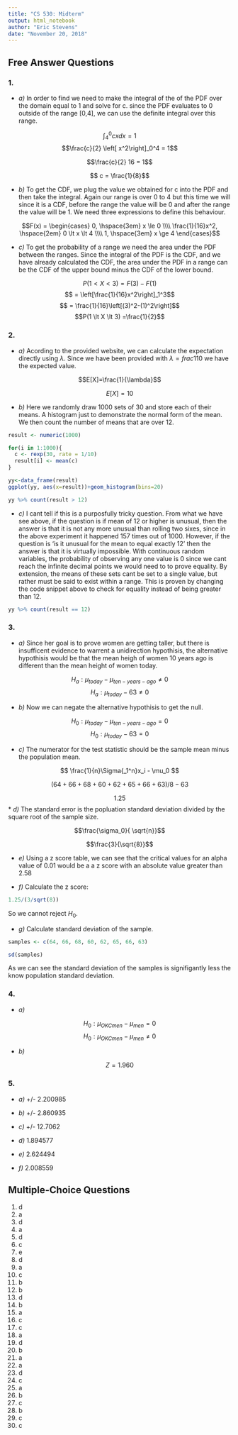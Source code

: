 ```yaml
---
title: "CS 530: Midterm"
output: html_notebook
author: "Eric Stevens"
date: "November 20, 2018"
---
```


## Free Answer Questions

### 1.

* *a)* In order to find we need to make the integral of the of the PDF over the domain equal to 1 and solve for c. since the PDF evaluates to 0 outside of the range [0,4], we can use the definite integral over this range.

$$\int_{4}^{0} cx dx = 1$$
$$\frac{c}{2} \left[ x^2\right]_0^4 = 1$$

$$\frac{c}{2} 16 = 1$$

$$ c = \frac{1}{8}$$

* *b)* To get the CDF, we plug the value we obtained for c into the PDF and then take the integral. Again our range is over 0 to 4 but this time we will since it is a CDF, before the range the value will be 0 and after the range the value will be 1. We need three expressions to define this behaviour.


$$F(x) = \begin{cases} 0, \hspace{3em}  x \le 0   \\\\ \frac{1}{16}x^2, \hspace{2em} 0 \lt x \lt 4 \\\\ 1, \hspace{3em} x \ge 4 \end{cases}$$


* *c)* To get the probability of a range we need the area under the PDF between the ranges. Since the integral of the PDF is the CDF, and we have already calculated the CDF, the area under the PDF in a range can be the CDF of the upper bound minus the CDF of the lower bound.

$$P(1 \lt X \lt 3) = F(3) - F(1)$$
$$ = \left[\frac{1}{16}x^2\right]_1^3$$
$$ = \frac{1}{16}\left[(3)^2-(1)^2\right]$$
$$P(1 \lt X \lt 3) =\frac{1}{2}$$


### 2.

* *a)* Acording to the provided website, we can calculate the expectation directly using $\lambda$. Since we have been provided with $\lambda = frac{1}{10}$ we have the expected value.

$$E[X]=\frac{1}{\lambda}$$

$$E[X]=10$$

* *b)* Here we randomly draw 1000 sets of 30 and store each of their means. A histogram just to demonstrate the normal form of the mean. We then count the number of means that are over 12.


```r

result <- numeric(1000)

for(i in 1:1000){
  c <- rexp(30, rate = 1/10)
  result[i] <- mean(c)
}

yy<-data_frame(result)
ggplot(yy, aes(x=result))+geom_histogram(bins=20)

yy %>% count(result > 12)

```

* *c)* I cant tell if this is a purposfully tricky question. From what we have see above, if the question is if mean of 12 or higher is unusual, then the answer is that it is not any more unusual than rolling two sixes, since in the above experiment it happened 157 times out of 1000. However, if the question is 'is it unusual for the mean to equal exactly 12' then the answer is that it is virtually impossible. With continuous random variables, the probability of observing any one value is 0 since we cant reach the infinite decimal points we would need to to prove equality. By extension, the means of these sets cant be set to a single value, but rather must be said to exist within a range. This is proven by changing the code snippet above to check for equality instead of being greater than 12.

```r
yy %>% count(result == 12)
```

### 3.

* *a)* Since her goal is to prove women are getting taller, but there is insufficent evidence to warrent a unidirection hypothisis, the alternative hypothisis would be that the mean heigh of women 10 years ago is different than the mean height of women today.

$$H_a: \mu_{today} - \mu_{ ten-years-ago} \ne 0 $$
$$H_a: \mu_{today} - 63 \ne 0 $$

* *b)* Now we can negate the alternative hypothisis to get the null.

$$H_0: \mu_{today} -\mu_{ ten-years-ago}=0$$
$$H_0: \mu_{today}-63 =0$$

* *c)* The numerator for the test statistic should be the sample mean minus the population mean.

$$ \frac{1}{n}\Sigma{_1^n}x_i - \mu_0 $$

$$(64 + 66 + 68 + 60 + 62 + 65 + 66 + 63)/8 - 63$$

$$ 1.25 $$
* *d)* The standard error is the popluation standard deviation divided by the square root of the sample size.

$$\frac{\sigma_0}{ \sqrt{n}}$$

$$\frac{3}{\sqrt{8}}$$

* *e)* Using a z score table, we can see that the critical values for an alpha value of 0.01 would be a a z score with an absolute value greater than 2.58

* *f)* Calculate the z score:

```r
1.25/(3/sqrt(8))
```

So we cannot reject $H_0$.

* *g)* Calculate standard deviation of the sample.

```r
samples <- c(64, 66, 68, 60, 62, 65, 66, 63)

sd(samples)
```

As we can see the standard deviation of the samples is signifigantly less the know population standard deviation.

### 4.

* *a)* 

$$H_0: \mu_{OKC men} - \mu_{men} = 0$$
$$H_0: \mu_{OKC men} - \mu_{men} \ne 0$$

* *b)*

$$Z = 1.960$$

### 5.

* *a)* +/- 2.200985

* *b)*  +/- 2.860935

* *c)*  +/- 12.7062

* *d)* 1.894577

* *e)* 2.624494

* *f)* 2.008559










## Multiple-Choice Questions

1. d
2. a
3. d
4. a
5. d
6. c
7. e
8. d
9. a
10. c
11. b
12. b
13. d
14. b
15. a
16. c
17. c
18. a
19. d
20. b
21. a
22. a
23. d
24. c
25. a
26. b
27. c
28. b
29. c
30. c




